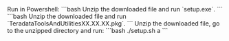 
<Tabs>
  <TabItem value="Windows" label="Windows" default>
    Run in Powershell:
    ```bash
    Unzip the downloaded file and run `setup.exe`.
    ```
  </TabItem>
  <TabItem value="MacOS" label="MacOS">
    ```bash
    Unzip the downloaded file and run `TeradataToolsAndUtilitiesXX.XX.XX.pkg`.
    ```
  </TabItem>
  <TabItem value="Linux" label="Linux">
    Unzip the downloaded file, go to the unzipped directory and run:
    ```bash
    ./setup.sh a
    ```
  </TabItem>
</Tabs>